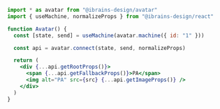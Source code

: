 ```jsx
import * as avatar from "@ibrains-design/avatar"
import { useMachine, normalizeProps } from "@ibrains-design/react"

function Avatar() {
  const [state, send] = useMachine(avatar.machine({ id: "1" }))

  const api = avatar.connect(state, send, normalizeProps)

  return (
    <div {...api.getRootProps()}>
      <span {...api.getFallbackProps()}>PA</span>
      <img alt="PA" src={src} {...api.getImageProps()} />
    </div>
  )
}
```
